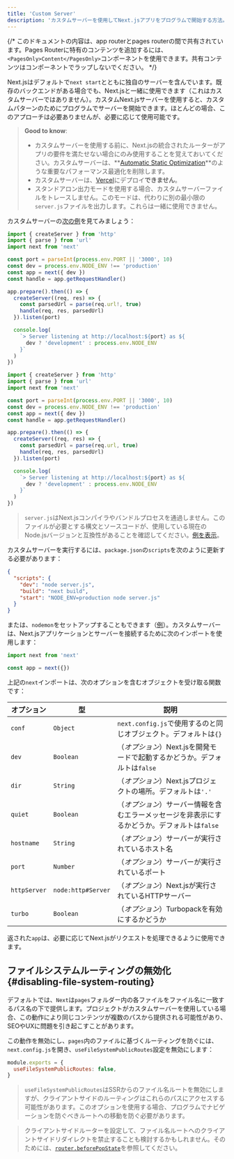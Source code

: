 ```yaml
---
title: 'Custom Server'
description: 'カスタムサーバーを使用してNext.jsアプリをプログラムで開始する方法。'
---
```


{/* このドキュメントの内容は、app routerとpages routerの間で共有されています。Pages Routerに特有のコンテンツを追加するには、`<PagesOnly>Content</PagesOnly>`コンポーネントを使用できます。共有コンテンツはコンポーネントでラップしないでください。 */}

Next.jsはデフォルトで`next start`とともに独自のサーバーを含んでいます。既存のバックエンドがある場合でも、Next.jsと一緒に使用できます（これはカスタムサーバーではありません）。カスタムNext.jsサーバーを使用すると、カスタムパターンのためにプログラムでサーバーを開始できます。ほとんどの場合、このアプローチは必要ありませんが、必要に応じて使用可能です。

> **Good to know**:
>
> - カスタムサーバーを使用する前に、Next.jsの統合されたルーターがアプリの要件を満たせない場合にのみ使用することを覚えておいてください。カスタムサーバーは、**[Automatic Static Optimization](https://nextjs.org/docs/canary/pages/building-your-application/rendering/automatic-static-optimization)**のような重要なパフォーマンス最適化を削除します。
> - カスタムサーバーは、[Vercel](https://vercel.com/frameworks/nextjs)にデプロイ**できません**。
> - スタンドアロン出力モードを使用する場合、カスタムサーバーファイルをトレースしません。このモードは、代わりに別の最小限の`server.js`ファイルを出力します。これらは一緒に使用できません。

カスタムサーバーの[次の例](https://github.com/vercel/next.js/tree/canary/examples/custom-server)を見てみましょう：

<Tabs>
<TabItem value="ts" label="TypeScript">

```ts title="server.ts" switcher
import { createServer } from 'http'
import { parse } from 'url'
import next from 'next'

const port = parseInt(process.env.PORT || '3000', 10)
const dev = process.env.NODE_ENV !== 'production'
const app = next({ dev })
const handle = app.getRequestHandler()

app.prepare().then(() => {
  createServer((req, res) => {
    const parsedUrl = parse(req.url!, true)
    handle(req, res, parsedUrl)
  }).listen(port)

  console.log(
    `> Server listening at http://localhost:${port} as ${
      dev ? 'development' : process.env.NODE_ENV
    }`
  )
})
```

</TabItem>
<TabItem value="js" label="JavaScript">

```js title="server.js" switcher
import { createServer } from 'http'
import { parse } from 'url'
import next from 'next'

const port = parseInt(process.env.PORT || '3000', 10)
const dev = process.env.NODE_ENV !== 'production'
const app = next({ dev })
const handle = app.getRequestHandler()

app.prepare().then(() => {
  createServer((req, res) => {
    const parsedUrl = parse(req.url, true)
    handle(req, res, parsedUrl)
  }).listen(port)

  console.log(
    `> Server listening at http://localhost:${port} as ${
      dev ? 'development' : process.env.NODE_ENV
    }`
  )
})
```

</TabItem>
</Tabs>

> `server.js`はNext.jsコンパイラやバンドルプロセスを通過しません。このファイルが必要とする構文とソースコードが、使用している現在のNode.jsバージョンと互換性があることを確認してください。[例を表示](https://github.com/vercel/next.js/tree/canary/examples/custom-server)。

カスタムサーバーを実行するには、`package.json`の`scripts`を次のように更新する必要があります：

```json title="package.json"
{
  "scripts": {
    "dev": "node server.js",
    "build": "next build",
    "start": "NODE_ENV=production node server.js"
  }
}
```

または、`nodemon`をセットアップすることもできます（[例](https://github.com/vercel/next.js/tree/canary/examples/custom-server)）。カスタムサーバーは、Next.jsアプリケーションとサーバーを接続するために次のインポートを使用します：

```js
import next from 'next'

const app = next({})
```

上記の`next`インポートは、次のオプションを含むオブジェクトを受け取る関数です：

| オプション   | 型                 | 説明                                                                                          |
| ------------ | ------------------ | --------------------------------------------------------------------------------------------- |
| `conf`       | `Object`           | `next.config.js`で使用するのと同じオブジェクト。デフォルトは`{}`                              |
| `dev`        | `Boolean`          | （_オプション_）Next.jsを開発モードで起動するかどうか。デフォルトは`false`                    |
| `dir`        | `String`           | （_オプション_）Next.jsプロジェクトの場所。デフォルトは`'.'`                                  |
| `quiet`      | `Boolean`          | （_オプション_）サーバー情報を含むエラーメッセージを非表示にするかどうか。デフォルトは`false` |
| `hostname`   | `String`           | （_オプション_）サーバーが実行されているホスト名                                              |
| `port`       | `Number`           | （_オプション_）サーバーが実行されているポート                                                |
| `httpServer` | `node:http#Server` | （_オプション_）Next.jsが実行されているHTTPサーバー                                           |
| `turbo`      | `Boolean`          | （_オプション_）Turbopackを有効にするかどうか                                                 |

返された`app`は、必要に応じてNext.jsがリクエストを処理できるように使用できます。

<PagesOnly>

## ファイルシステムルーティングの無効化 {#disabling-file-system-routing}

デフォルトでは、`Next`は`pages`フォルダー内の各ファイルをファイル名に一致するパス名の下で提供します。プロジェクトがカスタムサーバーを使用している場合、この動作により同じコンテンツが複数のパスから提供される可能性があり、SEOやUXに問題を引き起こすことがあります。

この動作を無効にし、`pages`内のファイルに基づくルーティングを防ぐには、`next.config.js`を開き、`useFileSystemPublicRoutes`設定を無効にします：

```js title="next.config.js"
module.exports = {
  useFileSystemPublicRoutes: false,
}
```

> `useFileSystemPublicRoutes`はSSRからのファイル名ルートを無効にしますが、クライアントサイドのルーティングはこれらのパスにアクセスする可能性があります。このオプションを使用する場合、プログラムでナビゲーションを防ぐべきルートへの移動を防ぐ必要があります。

> クライアントサイドルーターを設定して、ファイル名ルートへのクライアントサイドリダイレクトを禁止することも検討するかもしれません。そのためには、[`router.beforePopState`](https://nextjs.org/docs/canary/pages/api-reference/functions/use-router#routerbeforepopstate)を参照してください。

</PagesOnly>
